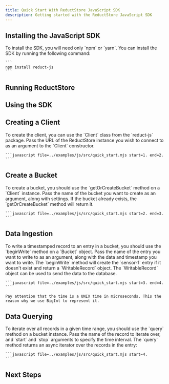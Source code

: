 ```yaml
---
title: Quick Start With ReductStore JavaScript SDK
description: Getting started with the ReductStore JavaScript SDK
---
```




<head>
    <link rel="canonical" href="https://www.reduct.store/docs/getting-started/with-js"/>
</head>

<Intro language="JavaScript" repository="reduct-js"/>

## Installing the JavaScript SDK

<InstallSdk>
    To install the SDK, you will need only `npm` or `yarn`. You can install the SDK by running the following
    command:

    ```
    npm install reduct-js
    ```
</InstallSdk>

## Running ReductStore

<RunReductStore/>

## Using the SDK

<UsingSdkSection example={QuickStart} language="JavaScript"/>

## Creating a Client

<CreateClientSection>
    To create the client, you can use the `Client` class from the `reduct-js` package. Pass the URL of the
    ReductStore instance you wish to connect to as an argument to the `Client` constructor.

    ```javascript file=../examples/js/src/quick_start.mjs start=1. end=2.
    ```
</CreateClientSection>

## Create a Bucket

<CreateBucketSection>
    To create a bucket, you should use the `getOrCreateBucket` method on a `Client` instance. Pass the name of the
    bucket you want to create as an argument, along with settings. If the bucket already exists, the `getOrCreateBucket`
    method will return it.

    ```javascript file=../examples/js/src/quick_start.mjs start=2. end=3.
    ```
</CreateBucketSection>

## Data Ingestion

<DataIngestionSection>
    To write a timestamped record to an entry in a bucket, you should use the `beginWrite` method on a `Bucket` object.
    Pass the name of the entry you want to write to as an argument, along with the data and timestamp you want to write.
    The `beginWrite` method will create the `sensor-1` entry if it doesn't exist and return a `WritableRecord` object.
    The `WritableRecord` object can be used to send the data to the database.

    ```javascript file=../examples/js/src/quick_start.mjs start=3. end=4.
    ```

    Pay attention that the time is a UNIX time in microseconds. This the reason why we use BigInt to represent it.
</DataIngestionSection>

## Data Querying

<DataQueryingSection>
    To iterate over all records in a given time range, you should use the `query` method on a bucket instance. Pass the
    name of the record to iterate over, and `start` and `stop` arguments to specify the time interval. The `query`
    method returns an async iterator over the records in the entry:

    ```javascript file=../examples/js/src/quick_start.mjs start=4.
    ```
</DataQueryingSection>

## Next Steps

<NextStep/>
